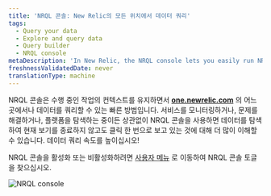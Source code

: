 ```yaml
---
title: 'NRQL 콘솔: New Relic의 모든 위치에서 데이터 쿼리'
tags:
  - Query your data
  - Explore and query data
  - Query builder
  - NRQL console
metaDescription: 'In New Relic, the NRQL console lets you easily run NRQL queries from anywhere on the platform.'
freshnessValidatedDate: never
translationType: machine
---
```



NRQL 콘솔은 수행 중인 작업의 컨텍스트를 유지하면서 **[one.newrelic.com](https://one.newrelic.com/all-capabilities)** 의 어느 곳에서나 데이터를 쿼리할 수 있는 빠른 방법입니다. 서비스를 모니터링하거나, 문제를 해결하거나, 플랫폼을 탐색하는 중이든 상관없이 NRQL 콘솔을 사용하면 데이터를 탐색하여 현재 보기를 종료하지 않고도 클릭 한 번으로 보고 있는 것에 대해 더 많이 이해할 수 있습니다. 데이터 쿼리 속도를 높이십시오!

NRQL 콘솔을 활성화 또는 비활성화하려면 [사용자 메뉴](/docs/accounts/accounts-billing/general-account-settings/intro-account-settings) 로 이동하여 NRQL 콘솔 토글을 찾으십시오.

<img
  title="NRQL console"
  alt="NRQL console"
  src={queriesNrqlNrqlConsole}
/>